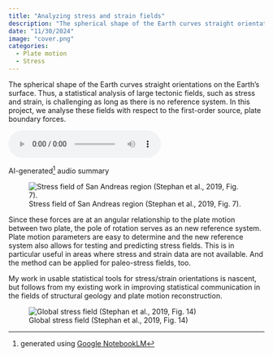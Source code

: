 ```yaml
---
title: "Analyzing stress and strain fields"
description: "The spherical shape of the Earth curves straight orientations on the Earth's surface. Thus, a statistical analysis of large tectonic fields, such as stress and strain, is challenging as long as there is no reference system. In this project, we analyse these fields with respect to the first-order source, plate boundary forces."
date: "11/30/2024"
image: "cover.png"
categories:
  - Plate motion
  - Stress
---
```


::::: grid
::: g-col-9
The spherical shape of the Earth curves straight orientations on the Earth's surface. Thus, a statistical analysis of large tectonic fields, such as stress and strain, is challenging as long as there is no reference system. In this project, we analyse these fields with respect to the first-order source, plate boundary forces.
:::

::: g-col-3
![](../../stuff/Podcast%20-%20Analyzing%20the%20orientation%20of%20stress.wav)

AI-generated[^1] audio summary
:::
:::::

[^1]: generated using [Google NotebookLM](https://notebooklm.google/)

![Stress field of San Andreas region (Stephan et al., 2019, Fig. 7).](../../pictures/Figure_07_san_andreas_data.png)

Since these forces are at an angular relationship to the plate motion between two plate, the pole of rotation serves as an new reference system. Plate motion parameters are easy to determine and the new reference system also allows for testing and predicting stress fields. This is in particular useful in areas where stress and strain data are not available. And the method can be applied for paleo-stress fields, too.

My work in usable statistical tools for stress/strain orientations is nascent, but follows from my existing work in improving statistical communication in the fields of structural geology and plate motion reconstruction. <!-- For more information on that work, see the publications below: -->

![Global stress field (Stephan et al., 2019, Fig. 14)](../../pictures/Figure_14_world.png)
